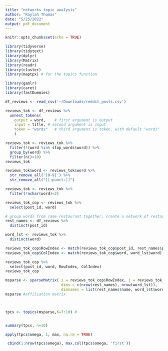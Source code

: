 ```yaml
---
title: "networks topic analysis"
author: "Kaylah Thomas"
date: "5/25/2022"
output: pdf_document
---
```


```r
knitr::opts_chunk$set(echo = TRUE)
```


```r
library(tidyverse)
library(tidytext)
library(dplyr)
library(Matrix)
library(readr)
library(cluster)
library(maptpx) # for the topics function

library(gamlr)
library(caret)
library(fastDummies)

```

```r
df_reviews <- read_csv('~/Downloads/reddit_posts.csv')

reviews_tok <- df_reviews %>% 
  unnest_tokens(
    output = word,    # first argument is output
    input = title, # second argument is input
    token = "words"   # third argument is token, with default "words"
    )

reviews_tok <- reviews_tok %>%
  filter(!(word %in% stop_words$word)) %>%
  group_by(word) %>% 
  filter(n()<10)
reviews_tok

reviews_tok$word <- reviews_tok$word %>%
  str_remove_all('[0-9]') %>%
  str_remove_all("[[:punct:]]")

reviews_tok <- reviews_tok %>%
  filter(!nchar(word)<2)

reviews_tok_cop <- reviews_tok %>%
  select(post_id, word)

# group words from same restaurant together, create a network of restaurants that share similar topics (word choice)
rest_names <- df_reviews %>%
  distinct(post_id)

word_lst <- reviews_tok %>%
  distinct(word)

reviews_tok_cop$RowIndex <- match(reviews_tok_cop$post_id, rest_names$post_id)
reviews_tok_cop$ColIndex <- match(reviews_tok_cop$word, word_lst$word)

reviews_tok_cop %>%
  select(post_id, word, RowIndex, ColIndex)
reviews_tok_cop

msparse <- sparseMatrix( i = reviews_tok_cop$RowIndex, j = reviews_tok_cop$ColIndex, 
                         dims = c(nrow(rest_names), nrow(word_lst)), 
                         dimnames = list(rest_names$name, word_lst$word), x=1)
msparse #affiliation matrix



tpcs <- topics(msparse,K=7:10) # 


summary(tpcs, n=10)

```

```r
apply(tpcs$omega, 1, max, na.rm = TRUE)

 cbind(1:nrow(tpcs$omega), max.col(tpcs$omega, 'first'))
```

